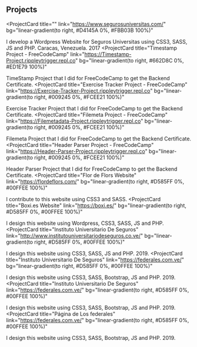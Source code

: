 ## Projects

<ProjectCard
  title=""
  link="https://www.segurosuniversitas.com/"
  bg="linear-gradient(to right, #D4145A 0%, #FBB03B 100%)"
>
  I develop a Wordpress Website for Seguros Universitas using CSS3, SASS, JS and PHP. Caracas, Venezuela. 2017
</ProjectCard>
<ProjectCard
  title="Timestamp Project - FreeCodeCamp"
  link="https://Timestamp-Project.rippleytrigger.repl.co"
  bg="linear-gradient(to right, #662D8C 0%, #ED1E79 100%)"
>
  TimeStamp Project that I did for FreeCodeCamp to get the Backend Certificate.
</ProjectCard>
<ProjectCard
  title="Exercise Tracker Project - FreeCodeCamp"
  link="https://Exercise-Tracker-Project.rippleytrigger.repl.co"
  bg="linear-gradient(to right, #009245 0%, #FCEE21 100%)"
>
  Exercise Tracker Project that I did for FreeCodeCamp to get the Backend Certificate.
</ProjectCard>
<ProjectCard
  title="Filemeta Project - FreeCodeCamp"
  link="https://Filemetadata-Project.rippleytrigger.repl.co"
  bg="linear-gradient(to right, #009245 0%, #FCEE21 100%)"
>
  Filemeta Project that I did for FreeCodeCamp to get the Backend Certificate.
</ProjectCard>
<ProjectCard
  title="Header Parser Project - FreeCodeCamp"
  link="https://Header-Parser-Project.rippleytrigger.repl.co"
  bg="linear-gradient(to right, #009245 0%, #FCEE21 100%)"
>
  Header Parser Project that I did for FreeCodeCamp to get the Backend Certificate.
</ProjectCard>
<ProjectCard
  title="Flor de Flors Website"
  link="https://flordeflors.com/"
  bg="linear-gradient(to right, #D585FF 0%, #00FFEE 100%)"
>
  I contribute to this website using CSS3 and SASS.
</ProjectCard>
<ProjectCard
  title="Boxi.es Website"
  link="https://boxi.es/"
  bg="linear-gradient(to right, #D585FF 0%, #00FFEE 100%)"
>
  I design this website using Wordpress, CSS3, SASS, JS and PHP.
</ProjectCard>
<ProjectCard
  title="Instituto Universitario De Seguros"
  link="http://www.institutouniversitariodeseguros.co.ve/"
  bg="linear-gradient(to right, #D585FF 0%, #00FFEE 100%)"
>
  I design this website using CSS3, SASS, JS and PHP. 2019.
</ProjectCard>
<ProjectCard
  title="Instituto Universitario De Seguros"
  link="https://federales.com.ve/"
  bg="linear-gradient(to right, #D585FF 0%, #00FFEE 100%)"
>
  I design this website using CSS3, SASS, Bootstrap, JS and PHP. 2019.
</ProjectCard>
<ProjectCard
  title="Instituto Universitario De Seguros"
  link="https://federales.com.ve/"
  bg="linear-gradient(to right, #D585FF 0%, #00FFEE 100%)"
>
  I design this website using CSS3, SASS, Bootstrap, JS and PHP. 2019.
</ProjectCard>
<ProjectCard
  title="Página de Los federales"
  link="https://federales.com.ve/"
  bg="linear-gradient(to right, #D585FF 0%, #00FFEE 100%)"
>
  I design this website using CSS3, SASS, Bootstrap, JS and PHP. 2019.
</ProjectCard>